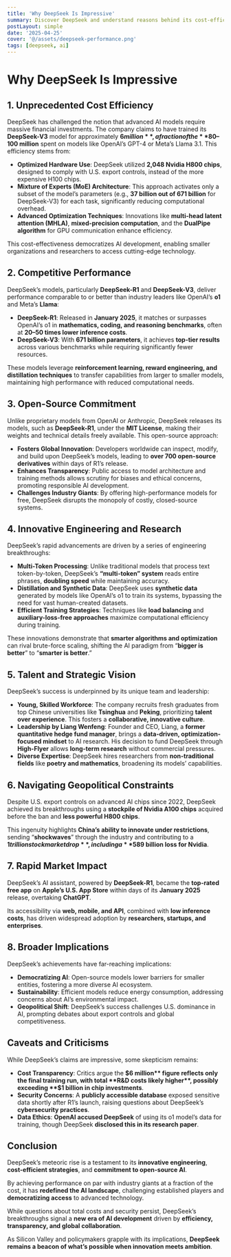 ```yaml
---
title: 'Why DeepSeek Is Impressive'
summary: Discover DeepSeek and understand reasons behind its cost-efficient, high-performance.
postLayout: simple
date: '2025-04-25'
cover: '@/assets/deepseek-performance.png'
tags: [deepseek, ai]
---
```


# Why DeepSeek Is Impressive

## 1. Unprecedented Cost Efficiency

DeepSeek has challenged the notion that advanced AI models require massive financial investments. The company claims to have trained its **DeepSeek-V3** model for approximately **$6 million**, a fraction of the **$80–100 million** spent on models like OpenAI’s GPT-4 or Meta’s Llama 3.1. This efficiency stems from:

- **Optimized Hardware Use**: DeepSeek utilized **2,048 Nvidia H800 chips**, designed to comply with U.S. export controls, instead of the more expensive H100 chips.
- **Mixture of Experts (MoE) Architecture**: This approach activates only a subset of the model’s parameters (e.g., **37 billion out of 671 billion** for DeepSeek-V3) for each task, significantly reducing computational overhead.
- **Advanced Optimization Techniques**: Innovations like **multi-head latent attention (MHLA)**, **mixed-precision computation**, and the **DualPipe algorithm** for GPU communication enhance efficiency.

This cost-effectiveness democratizes AI development, enabling smaller organizations and researchers to access cutting-edge technology.

## 2. Competitive Performance  

DeepSeek’s models, particularly **DeepSeek-R1** and **DeepSeek-V3**, deliver performance comparable to or better than industry leaders like OpenAI’s **o1** and Meta’s **Llama**:  

- **DeepSeek-R1**: Released in **January 2025**, it matches or surpasses OpenAI’s o1 in **mathematics, coding, and reasoning benchmarks**, often at **20–50 times lower inference costs**.  
- **DeepSeek-V3**: With **671 billion parameters**, it achieves **top-tier results** across various benchmarks while requiring significantly fewer resources.  

These models leverage **reinforcement learning, reward engineering, and distillation techniques** to transfer capabilities from larger to smaller models, maintaining high performance with reduced computational needs.  

## 3. Open-Source Commitment

Unlike proprietary models from OpenAI or Anthropic, DeepSeek releases its models, such as **DeepSeek-R1**, under the **MIT License**, making their weights and technical details freely available. This open-source approach:

- **Fosters Global Innovation**: Developers worldwide can inspect, modify, and build upon DeepSeek’s models, leading to **over 700 open-source derivatives** within days of R1’s release.
- **Enhances Transparency**: Public access to model architecture and training methods allows scrutiny for biases and ethical concerns, promoting responsible AI development.
- **Challenges Industry Giants**: By offering high-performance models for free, DeepSeek disrupts the monopoly of costly, closed-source systems.

## 4. Innovative Engineering and Research

DeepSeek’s rapid advancements are driven by a series of engineering breakthroughs:

- **Multi-Token Processing**: Unlike traditional models that process text token-by-token, DeepSeek’s **“multi-token” system** reads entire phrases, **doubling speed** while maintaining accuracy.
- **Distillation and Synthetic Data**: DeepSeek uses **synthetic data** generated by models like OpenAI’s o1 to train its systems, bypassing the need for vast human-created datasets.
- **Efficient Training Strategies**: Techniques like **load balancing** and **auxiliary-loss-free approaches** maximize computational efficiency during training.

These innovations demonstrate that **smarter algorithms and optimization** can rival brute-force scaling, shifting the AI paradigm from “**bigger is better**” to “**smarter is better**.”

## 5. Talent and Strategic Vision

DeepSeek’s success is underpinned by its unique team and leadership:

- **Young, Skilled Workforce**: The company recruits fresh graduates from top Chinese universities like **Tsinghua** and **Peking**, prioritizing **talent over experience**. This fosters a **collaborative, innovative culture**.
- **Leadership by Liang Wenfeng**: Founder and CEO, Liang, a **former quantitative hedge fund manager**, brings a **data-driven, optimization-focused mindset** to AI research. His decision to fund DeepSeek through **High-Flyer** allows **long-term research** without commercial pressures.
- **Diverse Expertise**: DeepSeek hires researchers from **non-traditional fields** like **poetry and mathematics**, broadening its models’ capabilities.

## 6. Navigating Geopolitical Constraints

Despite U.S. export controls on advanced AI chips since 2022, DeepSeek achieved its breakthroughs using a **stockpile of Nvidia A100 chips** acquired before the ban and **less powerful H800 chips**.  

This ingenuity highlights **China’s ability to innovate under restrictions**, sending “**shockwaves**” through the industry and contributing to a **$1 trillion stock market drop**, including a **$589 billion loss for Nvidia**.

## 7. Rapid Market Impact

DeepSeek’s AI assistant, powered by **DeepSeek-R1**, became the **top-rated free app** on **Apple’s U.S. App Store** within days of its **January 2025** release, overtaking **ChatGPT**.  

Its accessibility via **web, mobile, and API**, combined with **low inference costs**, has driven widespread adoption by **researchers, startups, and enterprises**.

## 8. Broader Implications

DeepSeek’s achievements have far-reaching implications:

- **Democratizing AI**: Open-source models lower barriers for smaller entities, fostering a more diverse AI ecosystem.
- **Sustainability**: Efficient models reduce energy consumption, addressing concerns about AI’s environmental impact.
- **Geopolitical Shift**: DeepSeek’s success challenges U.S. dominance in AI, prompting debates about export controls and global competitiveness.

## Caveats and Criticisms

While DeepSeek’s claims are impressive, some skepticism remains:

- **Cost Transparency**: Critics argue the **$6 million** figure reflects only the final training run, with total **R&D costs likely higher**, possibly exceeding **$1 billion in chip investments**.
- **Security Concerns**: A **publicly accessible database** exposed sensitive data shortly after R1’s launch, raising questions about DeepSeek’s **cybersecurity practices**.
- **Data Ethics**: **OpenAI accused DeepSeek** of using its o1 model’s data for training, though DeepSeek **disclosed this in its research paper**.

## Conclusion

DeepSeek’s meteoric rise is a testament to its **innovative engineering**, **cost-efficient strategies**, and **commitment to open-source AI**.  

By achieving performance on par with industry giants at a fraction of the cost, it has **redefined the AI landscape**, challenging established players and **democratizing access** to advanced technology.  

While questions about total costs and security persist, DeepSeek’s breakthroughs signal a **new era of AI development** driven by **efficiency, transparency, and global collaboration**.  

As Silicon Valley and policymakers grapple with its implications, **DeepSeek remains a beacon of what’s possible when innovation meets ambition**.
